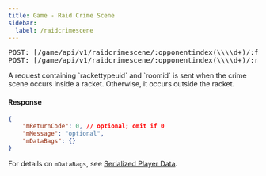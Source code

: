 ```yaml
---
title: Game - Raid Crime Scene
sidebar:
  label: /raidcrimescene
---
```


<pre>
POST: [/game/api/v1/raidcrimescene/:opponentindex(\\\\d+)/:facelost(\\\\d+)](#)
POST: [/game/api/v1/raidcrimescene/:opponentindex(\\\\d+)/:rackettypeuid(\\\\d+)/:roomid(\\\\d+)/:facelost(\\\\d+)](#)
</pre>


<Aside>A request containing `rackettypeuid` and `roomid` is sent when the crime scene occurs inside a racket. Otherwise, it occurs outside the racket.</Aside>

#### Response
```json
{
    "mReturnCode": 0, // optional; omit if 0
    "mMessage": "optional",
    "mDataBags": {}
}
```

For details on `mDataBags`, see [Serialized Player Data](../playerdata/serializedplayerdata).